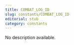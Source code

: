 ```yaml
---
title: COMBAT_LOG_ID
slug: constants/COMBAT_LOG_ID
editorial: stub
category: constants
---
```


<LSLConstant
	name="COMBAT_LOG_ID"
	type="string"
	value="45e0fcfa-2268-4490-a51c-3e51bdfe80d1"
/>

No description available.
